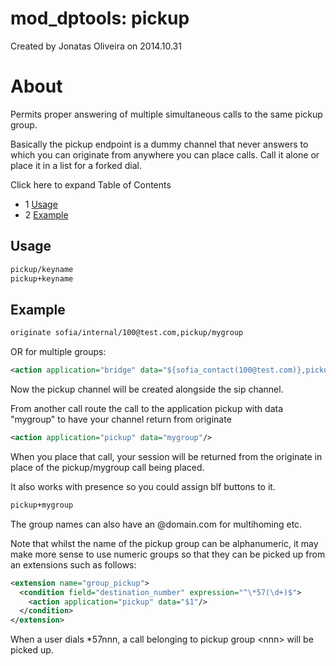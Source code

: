 
# mod_dptools: pickup 

 Created by  Jonatas Oliveira on 2014.10.31

# About

Permits proper answering of multiple simultaneous calls to the same pickup group.

Basically the pickup endpoint is a dummy channel that never answers to which you can originate from anywhere you can place calls. Call it alone or place it in a list for a forked dial.

Click here to expand Table of Contents

* 1 [Usage](#usage)
* 2 [Example](#example)

## Usage

```xml
pickup/keyname
pickup+keyname
```

## Example

```xml
originate sofia/internal/100@test.com,pickup/mygroup
```

OR for multiple groups:

```xml
<action application="bridge" data="${sofia_contact(100@test.com)},pickup/mygroup,pickup/mygroup2"/>
```

Now the pickup channel will be created alongside the sip channel.

From another call route the call to the application pickup with data "mygroup" to have your channel return from originate

```xml
<action application="pickup" data="mygroup"/>
```

When you place that call, your session will be returned from the originate in place of the pickup/mygroup call being placed.

It also works with presence so you could assign blf buttons to it.

```xml
pickup+mygroup
```

The group names can also have an @domain.com for multihoming etc.

Note that whilst the name of the pickup group can be alphanumeric, it may make more sense to use numeric groups so that they can be picked up from an extensions such as follows:

```xml
<extension name="group_pickup">
  <condition field="destination_number" expression="^\*57(\d+)$">
    <action application="pickup" data="$1"/>
  </condition>
</extension>
```

When a user dials \*57nnn, a call belonging to pickup group &lt;nnn> will be picked up.


